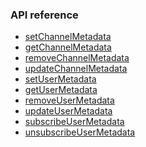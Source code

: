 <PlatformWrapper platform="web">

### API reference

* [setChannelMetadata](../reference/api#setchannelmetadata)
* [getChannelMetadata](../reference/api#getchannelmetadata)
* [removeChannelMetadata](../reference/api#removechannelmetadata)
* [updateChannelMetadata](../reference/api#updatechannelmetadata)
* [setUserMetadata](../reference/api#setusermetadata)
* [getUserMetadata](../reference/api#getusermetadata)
* [removeUserMetadata](../reference/api#removeusermetadata)
* [updateUserMetadata](../reference/api#updateusermetadata)
* [subscribeUserMetadata](../reference/api#subscribeusermetadata)
* [unsubscribeUserMetadata](../reference/api#unsubscribeusermetadata)

</PlatformWrapper>